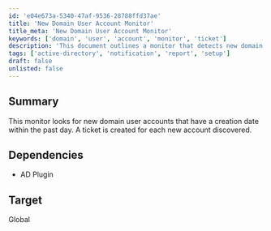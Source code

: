```yaml
---
id: 'e04e673a-5340-47af-9536-28788ffd37ae'
title: 'New Domain User Account Monitor'
title_meta: 'New Domain User Account Monitor'
keywords: ['domain', 'user', 'account', 'monitor', 'ticket']
description: 'This document outlines a monitor that detects new domain user accounts created within the last day, automatically generating a ticket for each new account found. It requires the AD Plugin and targets a global scope.'
tags: ['active-directory', 'notification', 'report', 'setup']
draft: false
unlisted: false
---
```

## Summary

This monitor looks for new domain user accounts that have a creation date within the past day. A ticket is created for each new account discovered.

## Dependencies

- AD Plugin

## Target

Global













